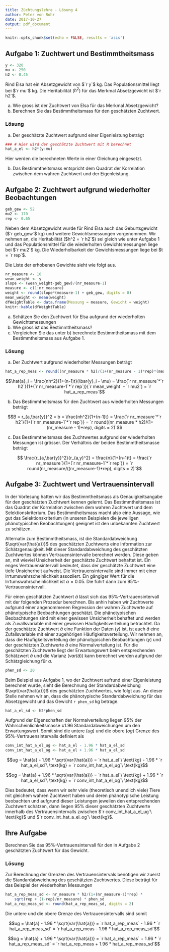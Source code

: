 ```yaml
---
title: Züchtungslehre - Lösung 4
author: Peter von Rohr
date: 2017-10-27
output: pdf_document
---
```


```r
knitr::opts_chunk$set(echo = FALSE, results = 'asis')
```

## Aufgabe 1: Zuchtwert und Bestimmtheitsmass
```r
y <- 320
mu <- 250
h2 <- 0.45
```

Rind Elsa hat ein Absetzgewicht von $`r y`$ kg. Das Populationsmittel liegt bei $`r mu`$ kg. Die Heritabilität ($h^2$) für das Merkmal Absetzgewicht ist $`r h2`$. 

a) Wie gross ist der Zuchtwert von Elsa für das Merkmal Absetzgewicht? 
b) Berechnen Sie das Bestimmtheitsmass für den geschätzten Zuchtwert.

<!--   Sie können die oben zugewiesenen Variablen für die Berechnung verwenden. --
  --   Die Bedeutung der Variablen ist hier aufgelistet.                        --
  --      y:    phänotypischen Eigenleistung im Merkmal Absetzgewicht           --
  --      mu:   Populationsmittel für das Merkmal Absetztgewicht                --
  --      h2:   Heritabilität für das Merkmal Absetzgewicht                     --
  --   
  --   Für die Berechnung können sie einen einfachen R-code-junk verwenden.     --
  --   Dazu können sie die folgende Vorlage kopieren

```r

```

  -->
  
### Lösung

a) Der geschätzte Zuchtwert aufgrund einer Eigenleistung beträgt
```r
### # Hier wird der geschätzte Zuchtwert mit R berechnet
hat_a_el <- h2*(y-mu)
```

Hier werden die berechneten Werte in einer Gleichung eingesetzt.
\begin{equation}
\hat{a} = h^2(y - \mu) = `r h2` * (`r y`\ \text{kg} - `r mu`\ \text{kg}) = `r hat_a_el`\ \text{kg}\nonumber
\end{equation}

b) Das Bestimmtheitsmass entspricht dem Quadrat der Korrelation zwischen dem wahren Zuchtwert und der Eigenleistung.

\begin{equation}
B = r_{a,y}^2 = h^2 = `r h2`\nonumber
\end{equation}


## Aufgabe 2: Zuchtwert aufgrund wiederholter Beobachtungen
```r
geb_gew <- 52
mu2 <- 170
rep <- 0.65
```
Neben dem Absetzgewicht wurde für Rind Elsa auch das Geburtsgewicht ($`r geb_gew`$ kg) und weitere Gewichtsmessungen vorgenommen. Wir nehmen an, die Heritabilität ($h^2 = `r h2`$) sei gleich wie unter Aufgabe 1 und das Populationsmittel für die wiederholten Gewichtsmessungen liege bei $`r mu2`$ kg. Die Wiederholbarkeit der Gewichtsmessungen liege bei $t = `r rep`$. 

Die Liste der erhobenen Gewichte sieht wie folgt aus.

```r
nr_measure <- 10
wean_weight <- y
slope <- (wean_weight-geb_gew)/(nr_measure-1)
measure <- c(1:nr_measure)
weight <- round(slope*(measure-1) + geb_gew, digits = 0)
mean_weight <- mean(weight)
dfWeightTable <- data.frame(Messung = measure, Gewicht = weight)
knitr::kable(dfWeightTable)
```

a) Schätzen Sie den Zuchtwert für Elsa aufgrund der wiederholten Gewichtsmessungen
b) Wie gross ist das Bestimmtheitsmass?
c) Vergleichen Sie das unter b) berechnete Bestimmtheitsmass mit dem Bestimmtheitsmass aus Aufgabe 1.

<!--    Wie unter Aufgabe 1 können Sie auch hier die zugewiesenen Variablen aus der Aufgabe   --
  --    verwenden. Die Variablen haben die folgende Bedeutung                                 --
  --       nr_measure:   Anzahl Messungen im Merkmal Gewicht
  --       h2:           Heritabilität des Merkmals
  --       rep:          Wiederholbarkeit der Messungen
  --       mean_weight:  Mittelwert der Gewichte
  --       mu2:          Populationsmittel des Gewichts
  -->

### Lösung

a) Der Zuchtwert aufgrund wiederholter Messungen beträgt
```r
hat_a_rep_meas <- round((nr_measure * h2)/(1+(nr_measure - 1)*rep)*(mean_weight - mu2), digits = 2)
```
$$\hat{a}_i = \frac{nh^2}{1+(n-1)t}(\bar{y}_i - \mu) 
            = \frac{`r nr_measure`*`r h2`}{1+(`r nr_measure-1`*`r rep`)}(`r mean_weight` - `r mu2`)
            = `r hat_a_rep_meas`$$

b) Das Bestimmtheitsmass für den Zuchtwert aus wiederholten Messungen beträgt

$$B = r_{a,\bar{y}}^2  = b = \frac{nh^2}{1+(n-1)t} 
                 = \frac{`r nr_measure`*`r h2`}{1+(`r nr_measure-1`*`r rep`)}
                 = `r round((nr_measure * h2)/(1+(nr_measure - 1)*rep), digits = 2)`$$
                 
c) Das Bestimmtheitsmass des Zuchtwertes aufgrund der wiederholten  Messungen ist grösser. Der Verhältnis der beiden Bestimmtheitsmasse beträgt

$$ \frac{r_{a,\bar{y}}^2}{r_{a,y}^2} = \frac{n}{1+(n-1)t} = \frac{`r nr_measure`}{1+(`r nr_measure-1`*`r rep`)}
  = `r round(nr_measure/((nr_measure-1)*rep), digits = 2)`$$


## Aufgabe 3: Zuchtwert und Vertrauensintervall
In der Vorlesung hatten wir das Bestimmtheitsmass als Genauigkeitsangabe für den geschätzten Zuchtwert kennen gelernt. Das Bestimmtheitsmass ist das Quadrat der Korrelation zwischen dem wahren Zuchtwert und dem Selektionskriterium. Das Bestimmtheitsmass macht also eine Aussage, wie gut das Selektionskriterium (in unseren Beispielen die jeweiligen phänotypischen Beobachtungen) geeignet ist den unbekannten Zuchtwert zu schätzen. 

Alternativ zum Bestimmtheitsmass, ist die Standardabweichung $\sqrt{var(\hat{a})}$ des geschätzten Zuchtwerts eine Information zur Schätzgenauigkeit. Mit dieser Standardabweichung des geschätzten Zuchtwertes können Vertrauensintervalle berechnet werden. Diese geben an, mit wieviel Unsicherheit der geschätzte Zuchtwert behaftet ist. Ein enges Vertrauensintervall bedeutet, dass der geschätzte Zuchtwert eine tiefe Unsicherheit aufweist. Die Vertrauensintervalle sind immer mit einer Irrtumswahrscheinlichkeit assoziiert. Ein gängiger Wert für die Irrtumswahrscheinlichkeit ist $\alpha = 0.05$. Die führt dann zum $95\%$-Vertrauensintervall. 

Für einen geschätzten Zuchtwert $\hat{a}$ lässt sich das $95\%$-Vertrauensintervall mit der folgenden Prozedur berechnen. Bis anhin haben wir Zuchtwerte aufgrund einer angenommenen Regression der wahren Zuchtwerte auf phänotypische Beobachtungen geschätzt. Die phänotypischen Beobachtungen sind mit einer gewissen Unsicherheit behaftet und werden als Zuvallsvariable mit einer gewissen Häufigkeitsverteilung betrachtet. Da der geschätzte Zuchtwert $\hat{a}$ eine Funktion der Daten ($y$) ist, ist auch $\hat{a}$ eine Zufallsvariable mit einer zugehörigen Häufigkeitsverteilung. Wir nehmen an, dass die Häufigkeitsverteilung der phänotypischen Beobachtungen ($y$) und der geschätzten Zuchtwerte $\hat{a}$ eine Normalverteilung ist. Für die geschätzten Zuchtwerte liegt der Erwartungswert beim entsprechenden Schätzwert $\hat{a}$ und die Varianz ($var(\hat{a})$) kann berechnet werden aufgrund der Schätzgleichung für $a$. 

```r
phen_sd <- 20
```

Beim Beispiel aus Aufgabe 1, wo der Zuchtwert aufrund einer Eigenleistung berechnet wurde, sieht die Berechnung der Standardabweichung $\sqrt{var(\hat{a})}$ des geschätzten Zuchtwertes, wie folgt aus. An dieser Stelle nehmen wir an, dass die phänotypische Standardabweichung für das Absetzgewicht und das Gewicht `r phen_sd` kg betrage.

```r
hat_a_el_sd <- h2*phen_sd
```

\begin{equation}
\sqrt{var(\hat{a})} = \sqrt{var(b(y-\mu))} = b \sqrt{var(y)} = h^2 \sqrt{var(y)}
  = `r h2` * `r phen_sd` = `r hat_a_el_sd`\nonumber
\label{eq:VarHatA}
\end{equation}

Aufgrund der Eigenschaften der Normalverteilung liegen 95% der Wahrscheinlichkeitsmasse $\pm 1.96$ Standardabweichungen um den Erwartungswert. Somit sind die untere ($ug$) und die obere ($og$) Grenze des $95\%$-Vertrauensintervalls definiert als 

```r
conv_int_hat_a_el_ug <- hat_a_el - 1.96 * hat_a_el_sd
conv_int_hat_a_el_og <- hat_a_el + 1.96 * hat_a_el_sd
```

$$ug = \hat{a} - 1.96 * \sqrt{var(\hat{a})} 
     = `r hat_a_el`\ \text{kg} - 1.96 * `r hat_a_el_sd`\ \text{kg}
     = `r conv_int_hat_a_el_ug`\ \text{kg}$$

$$og = \hat{a} + 1.96 * \sqrt{var(\hat{a})} 
     = `r hat_a_el`\ \text{kg} + 1.96 * `r hat_a_el_sd`\ \text{kg}
     = `r conv_int_hat_a_el_og`\ \text{kg}$$
     
Dies bedeutet, dass wenn wir sehr viele (theoretisch unendlich viele) Tiere mit gleichem wahren Zuchtwert haben und deren phänotypische Leistung beobachten und aufgrund dieser Leistungen jeweilen den entsprechenden Zuchtwert schätzen, dann liegen $95\%$ dieser geschätzten Zuchtwerte innerhalb des Vertrauensintervalls zwischen $`r conv_int_hat_a_el_ug`\ \text{kg}$ und $`r conv_int_hat_a_el_og`\ \text{kg}$.


## Ihre Aufgabe
Berechnen Sie das $95\%$-Vertrauensintervall für den in Aufgabe 2 geschätzten Zuchtwert für das Gewicht.

<!--    Verwenden Sie die unter Aufgabe 2 zugewiesenen Variablen für die Berechnungen. --
  --    Zuerst muss die Standardabweichung der geschätzten Zuchtwerte berechnet werden. --
  --    Damit sind die obere und die untere Grenze des Vertrauensintervalls bestimmt.   --
  -->
  
### Lösung

Zur Berechnung der Grenzen des Vertrauensintervals benötigen wir zuerst die Standardabweichung des geschätzten Zuchtwertes. Diese beträgt für das Beispiel der wiederholten Messungen

```r
hat_a_rep_meas_sd <- nr_measure * h2/(1+(nr_measure-1)*rep) *  
    sqrt(rep + (1-rep)/nr_measure) * phen_sd
hat_a_rep_meas_sd <- round(hat_a_rep_meas_sd, digits = 2)
```

\begin{eqnarray}
\sqrt{var(\hat{a})} &=& \sqrt{var(b(\bar{y}-\mu))} = b * \sqrt{var(\bar{y})}\nonumber\\
  &=& \frac{nh^2}{1+(n-1)t} * \sqrt{\left[ t + (1-t)/n \right]\ var(y)}\nonumber\\
  &=& \frac{`r nr_measure`*`r h2`}{1+(`r nr_measure-1`*`r rep`)} 
    * \sqrt{\left[ `r rep` + (1-`r rep`)/`r nr_measure` \right]} * `r phen_sd` \nonumber\\
  &=& `r hat_a_rep_meas_sd`  
\end{eqnarray}

Die untere und die obere Grenze des Vertrauensintervalls sind somit

$$ug = \hat{a} - 1.96 * \sqrt{var(\hat{a})} = `r hat_a_rep_meas` - 1.96 * `r hat_a_rep_meas_sd`
     = `r hat_a_rep_meas - 1.96 * hat_a_rep_meas_sd`$$

$$og = \hat{a} + 1.96 * \sqrt{var(\hat{a})} = `r hat_a_rep_meas` + 1.96 * `r hat_a_rep_meas_sd`
     = `r hat_a_rep_meas + 1.96 * hat_a_rep_meas_sd`$$


